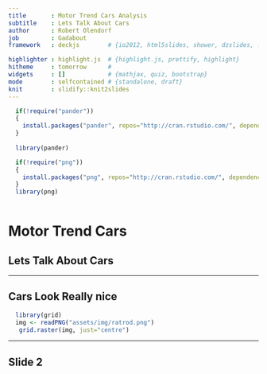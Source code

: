 ```yaml
---
title       : Motor Trend Cars Analysis
subtitle    : Lets Talk About Cars
author      : Robert Olendorf
job         : Gadabout
framework   : deckjs        # {io2012, html5slides, shower, dzslides, ...}

highlighter : highlight.js  # {highlight.js, prettify, highlight}
hitheme     : tomorrow      # 
widgets     : []            # {mathjax, quiz, bootstrap}
mode        : selfcontained # {standalone, draft}
knit        : slidify::knit2slides
---
```



```r
  if(!require("pander"))
  {
    install.packages("pander", repos="http://cran.rstudio.com/", dependencies = TRUE)
  }
  
  library(pander)

  if(!require("png"))
  {
    install.packages("png", repos="http://cran.rstudio.com/", dependencies = TRUE)
  }
  library(png) 
  


```

# Motor Trend Cars
## Lets Talk About Cars

---

## Cars Look Really nice

```r

   
  library(grid)
  img <- readPNG("assets/img/ratrod.png")
   grid.raster(img, just="centre")

```

---

## Slide 2




